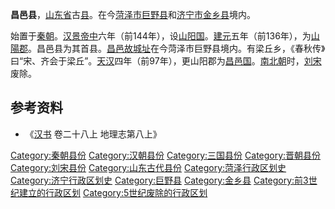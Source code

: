 '''昌邑县'''，[[山东省|山东省]]古[[县|县]]。在今[[菏泽市|菏泽市]][[巨野县|巨野县]]和[[济宁市|济宁市]][[金乡县|金乡县]]境内。

始置于[[秦朝|秦朝]]。[[汉景帝|汉景帝]][[中元|中]]六年（前144年），设[[山陽郡|山阳国]]。[[建元_(西汉)|建元]]五年（前136年），为[[山陽郡|山陽郡]]。昌邑县为其首县。[[昌邑故城址|昌邑故城址]]在今菏泽市巨野县境内。有梁丘乡，《春秋传》曰“宋、齐会于梁丘”。[[天汉_(西汉)|天汉]]四年（前97年），更山阳郡为[[山陽郡|昌邑国]]。[[南北朝|南北朝]]时，[[刘宋|刘宋]]废除。

== 参考资料 ==

*《[[汉书|汉书]] 卷二十八上 地理志第八上》

{{山东行政区划小作品}}
{{DEFAULTSORT:C}}
[[Category:秦朝县份|Category:秦朝县份]]
[[Category:汉朝县份|Category:汉朝县份]]
[[Category:三国县份|Category:三国县份]]
[[Category:晋朝县份|Category:晋朝县份]]
[[Category:刘宋县份|Category:刘宋县份]]
[[Category:山东古代县份|Category:山东古代县份]]
[[Category:菏泽行政区划史|Category:菏泽行政区划史]]
[[Category:济宁行政区划史|Category:济宁行政区划史]]
[[Category:巨野县|Category:巨野县]]
[[Category:金乡县|Category:金乡县]]
[[Category:前3世纪建立的行政区划|Category:前3世纪建立的行政区划]]
[[Category:5世纪废除的行政区划|Category:5世纪废除的行政区划]]